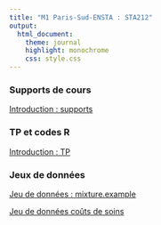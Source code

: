 ```yaml
---
title: "M1 Paris-Sud-ENSTA : STA212"
output:
  html_document:
    theme: journal
    highlight: monochrome
    css: style.css
---
```


### Supports de cours

[Introduction : supports](http://masedki.github.io/enseignements/sta212/intro_slides.pdf)

<!-- [Arbres de décision et agrégation de modèles](http://masedki.github.io/enseignements/pdfs/apprentissage/apprentissage.pdf) -->




### TP et codes R

[Introduction : TP](http://masedki.github.io/enseignements/sta212/tp1.pdf)
<!-- [Code : corrigé](http://masedki.github.io/enseignements/sta212/tp_intro.R) -->

<!-- [Code : validation croisée avec caret et knn](http://masedki.github.io/enseignements/sta212/crossvalidation_knn.R) -->

<!-- [Code : arbre de décision avec rpart en régression](http://masedki.github.io/enseignements/sta212/rpart_insurance.R) -->


<!-- [TP1 : quelques aspects pratiques](http://masedki.github.io/enseignements/sta212/tp1.pdf) -->

<!-- [Code : gradient boosting pour la régression](http://masedki.github.io/enseignements/sta212/gbm_assurance.R) -->

<!-- [TP2 : données textuelles](http://masedki.github.io/enseignements/sta212/tp2.pdf) -->

<!-- [TP3 : bootstrap pour un graphe](http://masedki.github.io/enseignements/sta212/tp3.pdf) -->

<!-- [Scan des exercices corrigés](http://masedki.github.io/enseignements/sta212/exercices_corriges.pdf) -->


<!-- [Devoir écrit 2020](http://masedki.github.io/enseignements/sta212/devoir_2020.pdf) -->
<!-- [Code : arbres de décision  pour la régression](http://masedki.github.io/enseignements/rcode/rpart_insurance.R) -->

<!-- [Code : arbres de décision  pour la classification et fôrets aléatoires](http://masedki.github.io/enseignements/rcode/rpart_pima.R) -->

<!-- [Code de la séance du 27/04/2020](http://masedki.github.io/enseignements/rcode/xgboost.R) -->

<!-- [TP : classification d'images](http://masedki.github.io/enseignements/sta212/mnist.pdf) -->
<!-- [Corrigé : séance du 04/05/2020](http://masedki.github.io/enseignements/rcode/tp_mnist.R) -->

<!-- [supports :  réseaux de neurones](http://masedki.github.io/enseignements/pdfs/apprentissage/nn.pdf) -->

### Jeux de données

[Jeu de données : mixture.example](http://masedki.github.io/enseignements/datasets/mixture_example.rda)

[Jeu de données coûts de soins](http://masedki.github.io/enseignements/datasets/insurance.rda) 

<!-- [Jeu de données Orange Juice](http://masedki.github.io/enseignements/sta212/oj.csv) -->

<!-- [Jeu de données email](http://masedki.github.io/enseignements/sta212/email.csv) -->

<!-- ### Examen TP :  -->

<!-- [énoncé](http://masedki.github.io/enseignements/sta212/examtp22.pdf) -->

<!-- [XYmodel](http://masedki.github.io/enseignements/sta212/XYmodel.rda) -->

<!-- [XYnew](http://masedki.github.io/enseignements/sta212/XYnew.rda) -->

<!-- [X_y](http://masedki.github.io/enseignements/sta212/X_y.rda) -->
